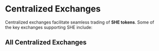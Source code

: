

# Centralized Exchanges

Centralized exchanges facilitate seamless trading of **SHE tokens**. Some of the
key exchanges supporting SHE include:

<AppCardsGrid tags={[Tag.CEX]} />

## All Centralized Exchanges

<AppCardsGridCategory category="centralized%20exchange" />
